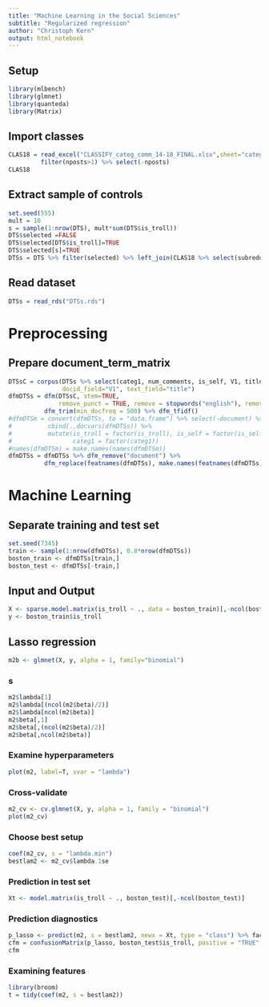 ```yaml
---
title: "Machine Learning in the Social Sciences"
subtitle: "Regularized regression"
author: "Christoph Kern"
output: html_notebook
---
```


## Setup

```r
library(mlbench)
library(glmnet)
library(quanteda)
library(Matrix)
```

## Import classes

```r
CLAS18 = read_excel("CLASSIFY_categ_comm_14-18_FINAL.xlsx",sheet="categ_comm_sub_14-18") %>% 
         filter(nposts>1) %>% select(-nposts) 
CLAS18
```

## Extract sample of controls

```r
set.seed(555)
mult = 10
s = sample(1:nrow(DTS), mult*sum(DTS$is_troll))
DTS$selected =FALSE
DTS$selected[DTS$is_troll]=TRUE
DTS$selected[s]=TRUE
DTSs = DTS %>% filter(selected) %>% left_join(CLAS18 %>% select(subreddit, categ1))

```

## Read dataset

```r
DTSs = read_rds("DTSs.rds")
```

# Preprocessing
## Prepare document_term_matrix

```r
DTSsC = corpus(DTSs %>% select(categ1, num_comments, is_self, V1, title, is_troll), 
               docid_field="V1", text_field="title")
dfmDTSs = dfm(DTSsC, stem=TRUE, 
              remove_punct = TRUE, remove = stopwords("english"), remove_numbers = TRUE) %>% 
          dfm_trim(min_docfreq = 500) %>% dfm_tfidf()
#dfmDTSm = convert(dfmDTSs, to = "data.frame") %>% select(-document) %>% 
#          cbind(.,docvars(dfmDTSs)) %>%  
#          mutate(is_troll = factor(is_troll), is_self = factor(is_self),
#                 categ1 = factor(categ1)) 
#names(dfmDTSm) = make.names(names(dfmDTSm))
dfmDTSs = dfmDTSs %>% dfm_remove("document") %>% 
          dfm_replace(featnames(dfmDTSs), make.names(featnames(dfmDTSs)))
```


# Machine Learning

## Separate training and test set
```r
set.seed(7345)
train <- sample(1:nrow(dfmDTSs), 0.8*nrow(dfmDTSs))
boston_train <- dfmDTSs[train,]
boston_test <- dfmDTSs[-train,]
```

## Input and Output

```r
X <- sparse.model.matrix(is_troll ~ ., data = boston_train)[,-ncol(boston_train)]
y <- boston_train$is_troll
```

## Lasso regression


```r
m2b <- glmnet(X, y, alpha = 1, family="binomial")
```

### s
```r
m2$lambda[1]
m2$lambda[(ncol(m2$beta)/2)]
m2$lambda[ncol(m2$beta)]
m2$beta[,1]
m2$beta[,(ncol(m2$beta)/2)]
m2$beta[,ncol(m2$beta)]
```

### Examine hyperparameters

```r
plot(m2, label=T, xvar = "lambda")
```

### Cross-validate

```r
m2_cv <- cv.glmnet(X, y, alpha = 1, family = "binomial")
plot(m2_cv)
```

### Choose best setup

```r
coef(m2_cv, s = "lambda.min")
bestlam2 <- m2_cv$lambda.1se
```

### Prediction in test set

```r
Xt <- model.matrix(is_troll ~ ., boston_test)[,-ncol(boston_test)]
```

### Prediction diagnostics
```r
p_lasso <- predict(m2, s = bestlam2, newx = Xt, type = "class") %>% factor
cfm = confusionMatrix(p_lasso, boston_test$is_troll, positive = "TRUE", mode = "prec_recall")
cfm
```

### Examining features

```r
library(broom)
t = tidy(coef(m2, s = bestlam2))
```